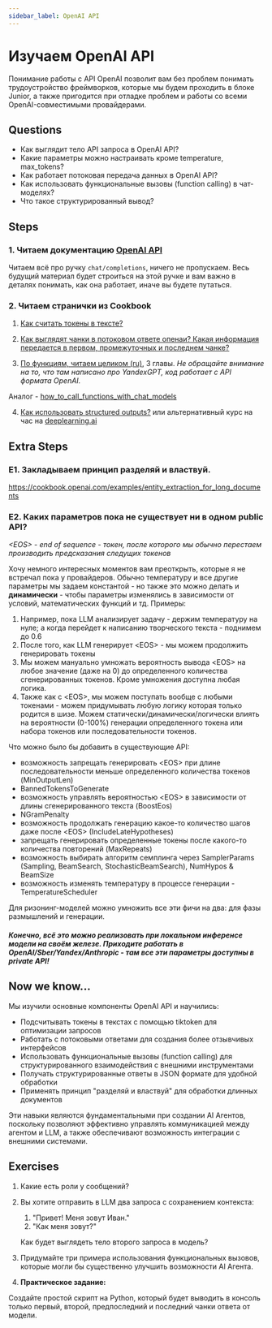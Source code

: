 ```yaml
---
sidebar_label: OpenAI API
---
```


# Изучаем OpenAI API

Понимание работы с API OpenAI позволит вам без проблем понимать трудоустройство фреймворков, которые мы будем проходить в блоке Junior, а также пригодится при отладке проблем и работы со всеми OpenAI-совместимыми провайдерами.

## Questions

- Как выглядит тело API запроса в OpenAI API?
- Какие параметры можно настраивать кроме temperature, max_tokens?
- Как работает потоковая передача данных в OpenAI API?
- Как использовать функциональные вызовы (function calling) в чат-моделях?
- Что такое структурированный вывод?

## Steps

### 1. Читаем документацию [OpenAI API](https://platform.openai.com/docs/api-reference)

Читаем всё про ручку `chat/completions`, ничего не пропускаем. Весь будущий материал будет строиться на этой ручке и вам важно в деталях понимать, как она работает, иначе вы будете путаться.

### 2. Читаем странички из Cookbook

1. [Как считать токены в тексте?](https://cookbook.openai.com/examples/how_to_count_tokens_with_tiktoken)

2. [Как выглядят чанки в потоковом ответе опенаи? Какая информация передается в первом, промежуточных и последнем чанке?](https://cookbook.openai.com/examples/how_to_stream_completions)

3. [По функциям, читаем целиком (ru)](https://www.ai-cookbook.ru/docs/guides/tools_yc/FC_why), 3 главы. *Не обращайте внимание на то, что там написано про YandexGPT, код работает с API формата OpenAI.*

Аналог - [how_to_call_functions_with_chat_models](https://cookbook.openai.com/examples/how_to_call_functions_with_chat_models)

4. [Как использовать structured outputs?](https://cookbook.openai.com/examples/how_to_use_structured_outputs) или альтернативный курс на час на [deeplearning.ai](https://www.deeplearning.ai/short-courses/getting-structured-llm-output/)

## Extra Steps

### E1. Закладываем принцип разделяй и властвуй.

https://cookbook.openai.com/examples/entity_extraction_for_long_documents

### E2. Каких параметров пока не существует ни в одном public API?

*\<EOS> - end of sequence - токен, после которого мы обычно перестаем производить предсказания следущих токенов*

Хочу немного интересных моментов вам преоткрыть, которые я не встречал пока у провайдеров. Обычно температуру и все другие параметры мы задаем константой - но также это можно делать и **динамически** - чтобы параметры изменялись в зависимости от условий, математических функций и тд. Примеры:
1. Например, пока LLM анализирует задачу -  держим температуру на нуле; а когда перейдет к написанию творческого текста - поднимем до 0.6
2. После того, как LLM генерирует \<EOS> - мы можем продолжить генерировать токены
3. Мы можем мануально умножать вероятность вывода \<EOS> на любое значение (даже на 0) до определенного количества сгенерированных токенов. Кроме умножения доступна любая логика.
4. Также как с \<EOS>, мы можем поступать вообще с любыми токенами - можем придумывать любую логику которая только родится в шизе. Можем статически/динамически/логически влиять на вероятности (0-100%) генерации определенного токена или набора токенов или последовательности токенов.

Что можно было бы добавить в существующие API:
- возможность запрещать генерировать \<EOS> при длине последовательности меньше определенного количества токенов (MinOutputLen)
- BannedTokensToGenerate
- возможность управлять вероятностью \<EOS> в зависимости от длины сгенерированного текста (BoostEos)
- NGramPenalty
- возможность продолжать генерацию какое-то количество шагов даже после \<EOS> (IncludeLateHypotheses)
- запрещать генерировать определенные токены после какого-то количества повторений (MaxRepeats)
- возможность выбирать алгоритм семплинга через SamplerParams (Sampling, BeamSearch, StochasticBeamSearch), NumHypos & BeamSize
- возможность изменять температуру в процессе генерации - TemperatureScheduler

Для ризонинг-моделей можно умножить все эти фичи на два: для фазы размышлений и генерации.

##### Конечно, всё это можно реализовать при локальном инференсе модели на своём железе. Приходите работать в OpenAI/Sber/Yandex/Anthropic - там все эти параметры доступны в private API!

## Now we know...

Мы изучили основные компоненты OpenAI API и научились:
- Подсчитывать токены в текстах с помощью tiktoken для оптимизации запросов
- Работать с потоковыми ответами для создания более отзывчивых интерфейсов
- Использовать функциональные вызовы (function calling) для структурированного взаимодействия с внешними инструментами
- Получать структурированные ответы в JSON формате для удобной обработки
- Применять принцип "разделяй и властвуй" для обработки длинных документов

Эти навыки являются фундаментальными при создании AI Агентов, поскольку позволяют эффективно управлять коммуникацией между агентом и LLM, а также обеспечивают возможность интеграции с внешними системами.

## Exercises

1. Какие есть роли у сообщений?

2. Вы хотите отправить в LLM два запроса с сохранением контекста:
    1. "Привет! Меня зовут Иван."
    2. "Как меня зовут?"

    Как будет выглядеть тело второго запроса в модель?

3. Придумайте три примера использования функциональных вызовов, которые могли бы существенно улучшить возможности AI Агента.

4. **Практическое задание:**

Создайте простой скрипт на Python, который будет выводить в консоль только первый, второй, предпоследний и последний чанки ответа от модели.
